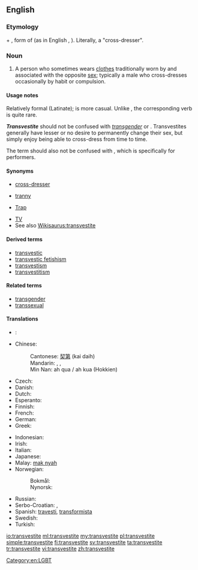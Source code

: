 ==English==
{{wikipedia}}

===Etymology===
{{etyl|la|en}} {{term|trans-|lang=la}} + {{term|vestite|lang=la}}, form of {{term|vestio|vestiō|I clothe, I dress|lang=la}} (as in English {{term|vestment|lang=en}}, {{term|vest|lang=en}}). Literally, a "cross-dresser".

===Noun===
{{en-noun}}

# A person who sometimes wears [[clothes]] traditionally worn by and associated with the opposite [[sex]]; typically a male who cross-dresses occasionally by habit or compulsion.

====Usage notes====
Relatively formal (Latinate); {{term|cross-dresser|lang=en}} is more casual. Unlike {{term|cross-dress|lang=en}}, the corresponding verb {{term|transvest|lang=en}} is quite rare.

'''''Transvestite''''' should not be confused with ''[[transgender]]'' or {{term|transsexual||someone who lives as the sex opposite that of his or her birth}}. Transvestites generally have lesser or no desire to permanently change their sex, but simply enjoy being able to cross-dress from time to time.

The term should also not be confused with {{term|drag queen||A male who wears women’s clothing for public performance}}, which is specifically for performers.

====Synonyms====
* [[cross-dresser]]
* {{qualifier|pejorative}} [[tranny]]
* {{qualifier|slang|pejorative}} [[Trap]]
* [[TV]]
* See also [[Wikisaurus:transvestite]]

====Derived terms====
* [[transvestic]]
* [[transvestic fetishism]]
* [[transvestism]]
* [[transvestitism]]

====Related terms====
* [[transgender]]
* [[transsexual]]

====Translations====
{{trans-top|cross-dresser}}
* {{trreq|ar}}:
* Chinese:
*: Cantonese: [[契第]] (kai daih)
*: Mandarin: {{t|cmn|易裝癖|sc=Hani}},  {{t|cmn|易装癖|tr=yìzhūangpì|sc=Hani}},  {{t-|cmn|人妖|tr=rényāo|sc=Hani}}
*: Min Nan: ah qua / ah kua (Hokkien)
* Czech: {{t-|cs|transvestita|m}}
* Danish: {{t-|da|transvestit|c}}
* Dutch: {{t+|nl|travestiet}}
* Esperanto: {{t-|eo|transvestulo}}
* Finnish: {{t+|fi|transvestiitti}}
* French: {{t+|fr|travesti}}
* German: {{t+|de|Transvestit}}
* Greek: {{t+|el|τραβεστί|n}}
{{trans-mid}}
* Indonesian: {{t+|id|banci}}
* Irish: {{t-|ga|trasfheisteoir|m}}
* Italian: {{t+|it|travestito}}
* Japanese: {{t-|ja|異性装者|tr=いせいそうしゃ, iseisōsha}}
* Malay: [[mak nyah]]
* Norwegian:
*: Bokmål: {{t-|no|transvestitt|m}}
*: Nynorsk: {{t-|nn|transvestitt|m}}
* Russian: {{t+|ru|трансвестит|m|tr=transvestít}}
* Serbo-Croatian: {{t-|sh|трансвестит|m|sc=Cyrl}},  {{t-|sh|transvestit|m}}
* Spanish: [[travesti]], [[transformista]] {{qualifier|Venezuela}}
* Swedish: {{t+|sv|transvestit|c}}
* Turkish: {{t+|tr|travesti}}
{{trans-bottom}}

[[Category:en:LGBT]]

[[io:transvestite]]
[[ml:transvestite]]
[[my:transvestite]]
[[pl:transvestite]]
[[simple:transvestite]]
[[fi:transvestite]]
[[sv:transvestite]]
[[ta:transvestite]]
[[tr:transvestite]]
[[vi:transvestite]]
[[zh:transvestite]]